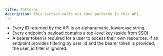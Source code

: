 ```yaml
---
title: Patterns
description: This section calls out some patterns in this API.
---
```


- Every ID returned by the API is an alphanumeric, lowercase string.
- Every endpoint's payload contains a top-level key (aside from SSO).
- A bearer token is required for a user to access their own resources. If an endpoint provides filtering by user_id and the bearer token is provided, the user_id filter is ignored.